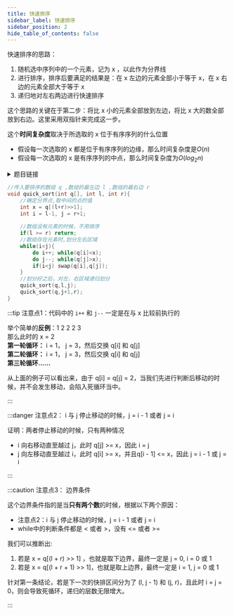 ```yaml
---
title: 快速排序
sidebar_label: 快速排序
sidebar_position: 2
hide_table_of_contents: false
---
```


快速排序的思路：
1. 随机选中序列中的一个元素，记为 x ，以此作为分界线
2. 进行排序，排序后要满足的结果是：在 x 左边的元素全部小于等于 x，在 x 右边的元素全部大于等于 x
3. 递归地对左右两边进行快速排序

这个思路的关键在于第二步：将比 x 小的元素全部放到左边，将比 x 大的数全部放到右边。这里采用双指针来完成这一步。

这个**时间复杂度**取决于所选取的 x 位于有序序列的什么位置
- 假设每一次选取的 x 都是位于有序序列的边缘，那么时间复杂度是$O(n)$
- 假设每一次选取的 x 是有序序列的中点，那么时间复杂度为$O(log_2n)$

<details>
<summary> 题目链接 </summary>
<p>

[**Acwing链接**](https://www.acwing.com/activity/content/problem/content/819/)

</p>
</details>

```cpp
//传入要排序的数组 q ,数组的最左边 l ,数组的最右边 r
void quick_sort(int q[], int l, int r){
    //确定分界点,取中间的点的值
    int x = q[(l+r)>>1];
    int i = l-1, j = r+1;
    
    //数组没有元素的时候，不用排序
    if(l >= r) return;
    //数组存在元素时,划分左右区域
    while(i<j){
        do i++; while(q[i]<x);
        do j--; while(q[j]>x);
        if(i<j) swap(q[i],q[j]);
    }
    //划分好之后，对左，右区域递归划分
    quick_sort(q,l,j);
    quick_sort(q,j+1,r);
}
```

:::tip 注意点1：代码中的 `i++` 和 `j--` 一定是在与 x 比较前执行的

举个简单的**反例**：1 2 2 2 3  
那么此时的 x = 2  
**第一轮循环：** i = 1， j = 3，然后交换 q[i] 和 q[j]  
**第二轮循环：** i = 1， j = 3，然后交换 q[i] 和 q[j]  
**第三轮循环......**

从上面的例子可以看出来，由于 q[i] = q[j] = 2，当我们先进行判断后移动的时候，并不会发生移动，会陷入死循环当中。

:::

:::danger 注意点2： i 与 j 停止移动的时候，j = i - 1 或者 j = i

证明：两者停止移动的时候，只有两种情况  
- i 向右移动直至越过 j，此时 q[j] >= x，因此 i = j 
- j 向左移动直至越过 i，此时 q[i] >= x，并且q[i - 1] &lt;= x，因此 j = i - 1 或 j = i

:::

:::caution 注意点3： 边界条件

这个边界条件指的是当**只有两个数**的时候，根据以下两个原因：
- 注意点2：i 与 j 停止移动的时候，j = i - 1 或者 j = i
- while中的判断条件都是 < 或者 >，没有 &lt;= 或者 >=

我们可以推断出:
1. 若是 x = q[(l + r) >> 1] ，也就是取下边界，最终一定是 j = 0, i = 0 或 1
2. 若是 x = q[(l + r + 1) >> 1]，也就是取上边界，最终一定是 i = 1, j = 0 或 1

针对第一条结论，若是下一次的快排区间分为了 (l, j - 1) 和 (j, r)，且此时 i = j = 0，则会导致死循环，递归的层数无限增大。

:::